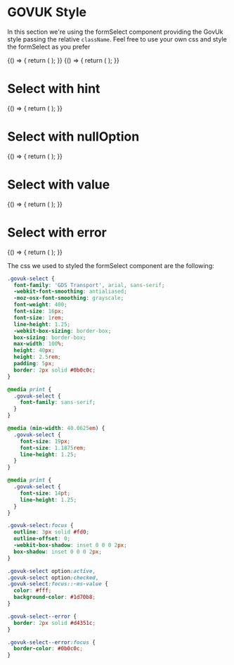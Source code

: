 
<Meta title="DCXLibrary/Form/Select/Styled" component={FormSelect} />

# GOVUK Style

In this section we're using the formSelect component providing the GovUk style passing the relative `className`. Feel free to use your own css and style the formSelect as you prefer

<Canvas>
  <Story name="select">
    {() => {
      return (
        <FormSelect
          containerClassName="govuk-form-group"
          value="updated"
          selectClassName="govuk-select"
          labelClassName="govuk-label"
          id="sort"
          label="Sort by"
          name="sort"
          options={[
            'Recently published',
            'Recently updated',
            'Most views',
            'Most comments',
          ]}
        />
      );
    }}
  </Story>
</Canvas>

<Canvas>
  <Story name="select with advanced option">
    {() => {
      return (
        <FormSelect
          containerClassName="govuk-form-group"
          value="updated"
          selectClassName="govuk-select"
          labelClassName="govuk-label"
          id="sort"
          label="Sort by"
          name="sort"
          options={[
            { label: 'Recently published', value: 'published' },
            { label: 'Recently updated', value: 'updated' },
            { label: 'Most views', value: 'views' },
            { label: 'Most comments', value: 'comments' },
          ]}
        />
      );
    }}
  </Story>
</Canvas>

# Select with hint

<Canvas>
  <Story name="select with hint">
    {() => {
      return (
        <FormSelect
          containerClassName="govuk-form-group"
          selectClassName="govuk-select"
          labelClassName="govuk-label"
          id="sort-2"
          label="Sort by"
          name="sort-2"
          options={[
            { label: 'Recently published', value: 'published' },
            { label: 'Recently updated', value: 'updated' },
            { label: 'Most views', value: 'views' },
            { label: 'Most comments', value: 'comments' },
          ]}
          hint={{
            text:
              'This is and example of hintText/description of what we need from you',
            className: 'govuk-hint',
          }}
        />
      );
    }}
  </Story>
</Canvas>

# Select with nullOption

<Canvas>
  <Story name="select with nullOption">
    {() => {
      return (
        <FormSelect
          containerClassName="govuk-form-group"
          nullOption="Select..."
          selectClassName="govuk-select"
          labelClassName="govuk-label"
          id="sort-3"
          label="Sort by"
          name="sort-3"
          options={[
            { label: 'Recently published', value: 'published' },
            { label: 'Recently updated', value: 'updated' },
            { label: 'Most views', value: 'views' },
            { label: 'Most comments', value: 'comments' },
          ]}
        />
      );
    }}
  </Story>
</Canvas>

# Select with value

<Canvas>
  <Story name="select with value">
    {() => {
      return (
        <FormSelect
          containerClassName="govuk-form-group"
          value="comments"
          selectClassName="govuk-select"
          labelClassName="govuk-label"
          id="sort-4"
          label="Sort by"
          name="sort-4"
          options={[
            { label: 'Recently published', value: 'published' },
            { label: 'Recently updated', value: 'updated' },
            { label: 'Most views', value: 'views' },
            { label: 'Most comments', value: 'comments' },
          ]}
        />
      );
    }}
  </Story>
</Canvas>

# Select with error

<Canvas>
  <Story name="select with error">
    {() => {
      return (
        <FormSelect
          containerClassName="govuk-form-group"
          selectClassName="govuk-select govuk-select--error"
          labelClassName="govuk-label"
          options={[
            { label: 'Recently published', value: 'published' },
            { label: 'Recently updated', value: 'updated' },
            { label: 'Most views', value: 'views' },
            { label: 'Most comments', value: 'comments' },
          ]}
          id="sort-5"
          label="Sort by"
          name="sort-5"
          errorMessage="Select an option"
          errorMessageClassName="govuk-error-message"
          errorVisuallyHidden={{
            text: 'Error:',
            className: 'govuk-visually-hidden',
          }}
        />
      );
    }}
  </Story>
</Canvas>

The css we used to styled the formSelect component are the following:

```css
.govuk-select {
  font-family: 'GDS Transport', arial, sans-serif;
  -webkit-font-smoothing: antialiased;
  -moz-osx-font-smoothing: grayscale;
  font-weight: 400;
  font-size: 16px;
  font-size: 1rem;
  line-height: 1.25;
  -webkit-box-sizing: border-box;
  box-sizing: border-box;
  max-width: 100%;
  height: 40px;
  height: 2.5rem;
  padding: 5px;
  border: 2px solid #0b0c0c;
}

@media print {
  .govuk-select {
    font-family: sans-serif;
  }
}

@media (min-width: 40.0625em) {
  .govuk-select {
    font-size: 19px;
    font-size: 1.1875rem;
    line-height: 1.25;
  }
}

@media print {
  .govuk-select {
    font-size: 14pt;
    line-height: 1.25;
  }
}

.govuk-select:focus {
  outline: 3px solid #fd0;
  outline-offset: 0;
  -webkit-box-shadow: inset 0 0 0 2px;
  box-shadow: inset 0 0 0 2px;
}

.govuk-select option:active,
.govuk-select option:checked,
.govuk-select:focus::-ms-value {
  color: #fff;
  background-color: #1d70b8;
}

.govuk-select--error {
  border: 2px solid #d4351c;
}

.govuk-select--error:focus {
  border-color: #0b0c0c;
}
```

<Props of={FormSelect} />
